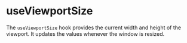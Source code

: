 

<Meta of={UseViewportSizeHookStories} />

# useViewportSize

The `useViewportSize` hook provides the current width and height of the viewport. It updates the values whenever the window is resized.

<Canvas of={UseViewportSizeHookStories.Default} />